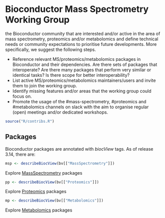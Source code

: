 # Bioconductor Mass Spectrometry Working Group


the Bioconductor community that are interested and/or active in the
area of mass spectrometry, proteomics and/or metabolomics and define
technical needs or community expectations to prioritise future
developments. More specifically, we suggest the following steps.

- Reference relevant MS/proteomics/metabolomics packages in
  Bioconductor and their dependencies. Are there sets of packages that
  interoperate? Are there many packages that perform very similar or
  identical tasks? Is there scope for better interoperability?
- List active MS/proteomics/metabolomics maintainers/users and invite
  them to join the working group.
- Identify missing features and/or areas that the working group could
  focus on.
- Promote the usage of the #mass-spectrometry, #proteomics and
  #metabolomics channels on slack with the aim to organise regular
  (open) meetings and/or dedicated workshops.

```r
source("R/contribs.R")
```

## Packages

Bioconductor packages are annotated with *biocView* tags. As of
release 3.14, there are:

```r
msp <- describeBiocView(bv[["MassSpectrometry"]])
```

Explore [MassSpectrometry](https://bioconductor.org/packages/release/BiocViews.html#___MassSpectrometry) packages

```r
pp <- describeBiocView(bv[["Proteomics"]])
```

Explore [Proteomics](https://bioconductor.org/packages/release/BiocViews.html#___Proteomics) packages

```r
mp <- describeBiocView(bv[["Metabolomics"]])
```

Explore [Metabolomics](https://bioconductor.org/packages/release/BiocViews.html#___Metabolomics) packages
